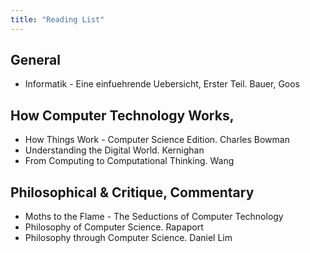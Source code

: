 ```yaml
---
title: "Reading List"
---
```



## General

* Informatik - Eine einfuehrende Uebersicht, Erster Teil. Bauer, Goos

## How Computer Technology Works, 

* How Things Work - Computer Science Edition. Charles Bowman
* Understanding the Digital World. Kernighan
* From Computing to Computational Thinking. Wang


## Philosophical & Critique, Commentary

* Moths to the Flame - The Seductions of Computer Technology
* Philosophy of Computer Science. Rapaport
* Philosophy through Computer Science. Daniel Lim